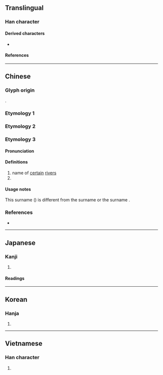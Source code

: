 {{also|塗|凃}}
{{character info}}
==Translingual==

===Han character===
{{Han char|rn=85|rad=水|as=07|sn=10|four=38194|canj=EOMD|ids=⿰氵余}}

====Derived characters====
* {{l|mul|[[蒤]], [[塗]], [[𣉯]], [[𥂋]], [[𪄫]]}}

====References====
{{Han ref|kx=0625.290|dkj=17518|dj=1027.110|hdz=31628.120|uh=6D82}}

----

==Chinese==

===Glyph origin===
{{Han etym}}
{{Han compound|水|alt1=氵|余|ls=psx|c1=s|t1=water|c2=p}}.

===Etymology 1===
{{zh-see|塗}}

===Etymology 2===
{{zh-see|途|v}}

===Etymology 3===
{{zh-forms}}
{{zh-wp|zh:涂姓}}

====Pronunciation====
{{zh-pron
|m=tú
|c=tou4,ceoi4
|h=pfs=
|md=
|mn=
|w=
|mc=y
|oc=y
|cat=
}}

====Definitions====
{{zh-hanzi}}

# name of [[certain]] [[river]]s
# {{surname|zh}}

====Usage notes====
This surname ({{zh-l|涂}}) is different from the surname {{zh-l|凃}} or the surname {{zh-l|塗}}.

===References===
* {{R:yue:Hanzi}}

----

==Japanese==

===Kanji===
{{ja-kanji|grade=|rs=水07}}

# {{rfdef|ja|sort=水07}}

====Readings====
{{ja-readings
|goon=ず, ど, じょ
|kanon=と, ちょ
|kun=みち-}}

----

==Korean==

===Hanja===
{{ko-hanja|hangeul=도|eumhun=|rv=do|mr=to|y=to}}

# {{rfdef|ko|sort=水07}}

----

==Vietnamese==

===Han character===
{{vi-hantu|[[dơ]]|rs=水07}}

# {{rfdef|vi|sort=水07}}